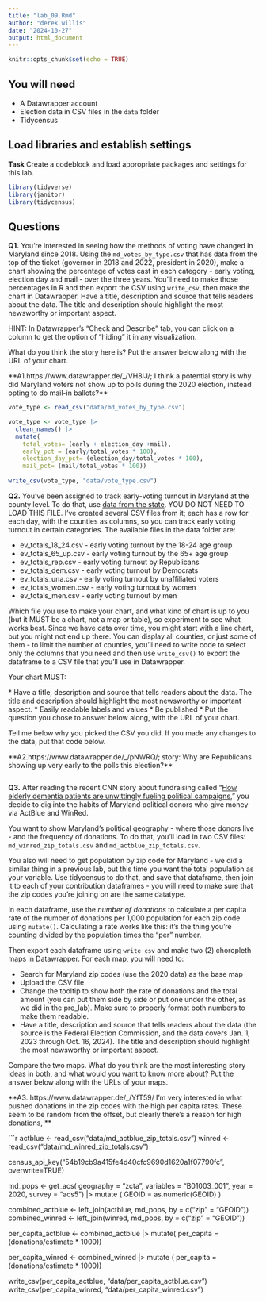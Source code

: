 ```yaml
---
title: "lab_09.Rmd"
author: "derek willis"
date: "2024-10-27"
output: html_document
---
```


```r
knitr::opts_chunk$set(echo = TRUE)
```

## You will need

-   A Datawrapper account
-   Election data in CSV files in the `data` folder
-   Tidycensus

## Load libraries and establish settings

**Task** Create a codeblock and load appropriate packages and settings for this lab.

```r
library(tidyverse)
library(janitor)
library(tidycensus)
```

## Questions

**Q1.** You're interested in seeing how the methods of voting have changed in Maryland since 2018. Using the `md_votes_by_type.csv` that has data from the top of the ticket (governor in 2018 and 2022, president in 2020), make a chart showing the percentage of votes cast in each category - early voting, election day and mail - over the three years. You'll need to make those percentages in R and then export the CSV using `write_csv`, then make the chart in Datawrapper. Have a title, description and source that tells readers about the data. The title and description should highlight the most newsworthy or important aspect.

HINT: In Datawrapper's "Check and Describe" tab, you can click on a column to get the option of "hiding" it in any visualization.

What do you think the story here is? Put the answer below along with the URL of your chart.

**A1.https://www.datawrapper.de/_/VH8IJ/; I think a potential story is why did Maryland voters not show up to polls during the 2020 election, instead opting to do mail-in ballots?**

```r
vote_type <- read_csv("data/md_votes_by_type.csv")

vote_type <- vote_type |>
  clean_names() |>
  mutate(
    total_votes= (early + election_day +mail),
    early_pct = (early/total_votes * 100), 
    election_day_pct= (election_day/total_votes * 100),
    mail_pct= (mail/total_votes * 100))
  
write_csv(vote_type, "data/vote_type.csv")
```

**Q2.** You've been assigned to track early-voting turnout in Maryland at the county level. To do that, use [data from the state](https://elections.maryland.gov/press_room/2024_stats/PG24/EarlyVoting%20RAW%20data.csv). YOU DO NOT NEED TO LOAD THIS FILE. I've created several CSV files from it; each has a row for each day, with the counties as columns, so you can track early voting turnout in certain categories. The available files in the data folder are:

* ev_totals_18_24.csv - early voting turnout by the 18-24 age group
* ev_totals_65_up.csv - early voting turnout by the 65+ age group
* ev_totals_rep.csv - early voting turnout by Republicans
* ev_totals_dem.csv - early voting turnout by Democrats
* ev_totals_una.csv - early voting turnout by unaffiliated voters
* ev_totals_women.csv - early voting turnout by women
* ev_totals_men.csv - early voting turnout by men

Which file you use to make your chart, and what kind of chart is up to you (but it MUST be a chart, not a map or table), so experiment to see what works best. Since we have data over time, you might start with a line chart, but you might not end up there. You can display all counties, or just some of them - to limit the number of counties, you'll need to write code to select only the columns that you need and then use `write_csv()` to export the dataframe to a CSV file that you'll use in Datawrapper.

Your chart MUST: 

\* Have a title, description and source that tells readers about the data. The title and description should highlight the most newsworthy or important aspect. 
\* Easily readable labels and values 
\* Be published
\* Put the question you chose to answer below along, with the URL of your chart.

Tell me below why you picked the CSV you did. If you made any changes to the data, put that code below.

**A2.https://www.datawrapper.de/_/pNWRQ/; story: Why are Republicans showing up very early to the polls this election?** 

```r
```

**Q3.** After reading the recent CNN story about fundraising called "[How elderly dementia patients are unwittingly fueling political campaigns](https://www.cnn.com/interactive/2024/10/politics/political-fundraising-elderly-election-invs-dg/)," you decide to dig into the habits of Maryland political donors who give money via ActBlue and WinRed.

You want to show Maryland's political geography - where those donors live - and the frequency of donations. To do that, you'll load in two CSV files: `md_winred_zip_totals.csv` and `md_actblue_zip_totals.csv`.

You also will need to get population by zip code for Maryland - we did a similar thing in a previous lab, but this time you want the total population as your variable. Use tidycensus to do that, and save that dataframe, then join it to each of your contribution dataframes - you will need to make sure that the zip codes you're joining on are the same datatype.

In each dataframe, use the _number of donations_ to calculate a per capita rate of the number of donations per 1,000 population for each zip code using `mutate()`. Calculating a rate works like this: it's the thing you're counting divided by the population times the "per" number.

Then export each dataframe using `write_csv` and make two (2) choropleth maps in Datawrapper. For each map, you will need to:

-   Search for Maryland zip codes (use the 2020 data) as the base map
-   Upload the CSV file
-   Change the tooltip to show both the rate of donations and the total amount (you can put them side by side or put one under the other, as we did in the pre_lab). Make sure to properly format both numbers to make them readable.
-   Have a title, description and source that tells readers about the data (the source is the Federal Election Commission, and the data covers Jan. 1, 2023 through Oct. 16, 2024). The title and description should highlight the most newsworthy or important aspect.

Compare the two maps. What do you think are the most interesting story ideas in both, and what would you want to know more about? Put the answer below along with the URLs of your maps.

**A3. https://www.datawrapper.de/_/YfT59/ I'm very interested in what pushed donations in the zip codes with the high per capita rates. These seem to be random from the offset, but clearly there's a reason for high donations, ** 

```r
actblue <- read_csv("data/md_actblue_zip_totals.csv")
winred <- read_csv("data/md_winred_zip_totals.csv")

census_api_key("54b19cb9a415fe4d40cfc9690d1620a1f07790fc", overwrite=TRUE)

md_pops <- get_acs(
  geography = "zcta",
  variables = "B01003_001",
  year = 2020,
  survey = "acs5") |>
  mutate (
    GEOID = as.numeric(GEOID)
  )

combined_actblue <- left_join(actblue, md_pops, by = c("zip" = "GEOID")) 
combined_winred <- left_join(winred, md_pops, by = c("zip" = "GEOID")) 

per_capita_actblue <- combined_actblue |>
  mutate(
    per_capita = (donations/estimate * 1000))
    
per_capita_winred <- combined_winred |>
  mutate (
    per_capita = (donations/estimate * 1000))

write_csv(per_capita_actblue, "data/per_capita_actblue.csv")
write_csv(per_capita_winred, "data/per_capita_winred.csv")
